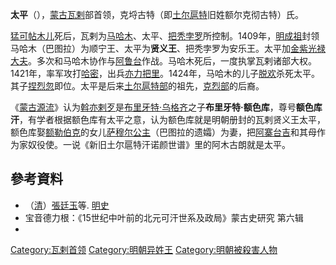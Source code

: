 '''太平'''（{{bd||？|1424年|catIdx=T}}），[[蒙古|蒙古]][[瓦剌|瓦剌]]部首领，克埒古特（即[[土尔扈特|土尔扈特]]旧姓额尔克彻古特）氏。

[[猛可帖木儿|猛可帖木儿]]死后，瓦剌为[[马哈木|马哈木]]、太平、[[把秃孛罗|把秃孛罗]]所控制。1409年，[[明成祖|明成祖]]封领马哈木（巴图拉）为顺宁王、太平为'''贤义王'''、把秃孛罗为安乐王。太平加[[金紫光禄大夫|金紫光禄大夫]]。多次和马哈木协作与[[阿鲁台|阿鲁台]]作战。马哈木死后，一度执掌瓦剌诸部大权。1421年，率军攻打[[哈密|哈密]]，出兵[[亦力把里|亦力把里]]。1424年，马哈木的儿子[[脱懽|脱欢]]杀死太平。其子[[奇旺|捏烈忽]]即位。太平是后来[[土尔扈特部|土尔扈特部]]的祖先，[[克烈部|克烈部]]的后裔。

《[[蒙古源流|蒙古源流]]》认为[[斡亦剌歹|斡亦剌歹]]是[[猛可帖木儿|布里牙特·乌格齐]]之子'''布里牙特·额色库'''，尊号'''额色库汗'''，有学者根据额色库有太平之意，认为额色库就是明朝册封的瓦剌贤义王太平，额色库娶[[额勒伯克|额勒伯克]]的女儿[[萨穆尔公主|萨穆尔公主]]（巴图拉的遗孀）为妻，把[[阿寨台吉|阿寨台吉]]和其母作为家奴役使。一说《新旧土尔扈特汗诺颜世谱》里的阿木古朗就是太平。

==參考資料==
*（[[清|清]]）[[張廷玉|張廷玉]]等. [[明史|明史]]
*宝音德力根：《15世纪中叶前的北元可汗世系及政局》蒙古史研究 第六辑
*{{cite book|title=《中国民族史人物辞典》|author=高文德 主编}} 

[[Category:瓦剌首领|Category:瓦剌首领]]
[[Category:明朝异姓王|Category:明朝异姓王]]
[[Category:明朝被殺害人物|Category:明朝被殺害人物]]